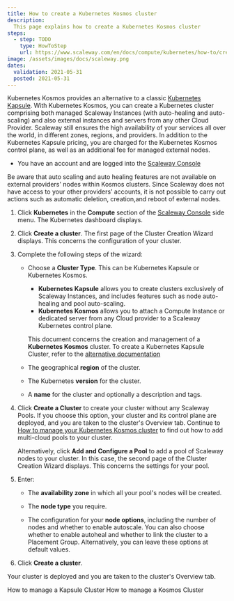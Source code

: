 ```yaml
---
title: How to create a Kubernetes Kosmos cluster
description:
  This page explains how to create a Kubernetes Kosmos cluster
steps:
  - step: TODO
    type: HowToStep
    url: https://www.scaleway.com/en/docs/compute/kubernetes/how-to/create-kosmos-cluster/
image: /assets/images/docs/scaleway.png
dates:
  validation: 2021-05-31
  posted: 2021-05-31
---
```



Kubernetes Kosmos provides an alternative to a classic [Kubernetes Kapsule](/compute/kubernetes/concepts#kubernetes-kapsule). With Kubernetes Kosmos, you can create a Kubernetes cluster comprising both managed Scaleway Instances (with auto-healing and auto-scaling) and also external instances and servers from any other Cloud Provider. Scaleway still ensures the high availability of your services all over the world, in different zones, regions, and providers. In addition to the Kubernetes Kapsule pricing, you are charged for the Kubernetes Kosmos control plane, as well as an additional fee for managed external nodes.

<Message type="requirement">

- You have an account and are logged into the [Scaleway Console](https://console.scaleway.com) 

</Message>

<Message type="important">

  Be aware that auto scaling and auto healing features are not available on external providers' nodes within Kosmos clusters. Since Scaleway does not have access to your other providers’ accounts, it is not possible to carry out actions such as automatic deletion, creation,and reboot of external nodes.

</Message>

1. Click **Kubernetes** in the **Compute** section of the [Scaleway Console](https://console.scaleway.com) side menu. The Kubernetes dashboard displays.

2. Click **Create a cluster**. The first page of the Cluster Creation Wizard displays. This concerns the configuration of your cluster.

3. Complete the following steps of the wizard:

    <Lightbox src="/assets/scaleway-choose-cluster-type.png" alt="" />    
    
    * Choose a **Cluster Type**. This can be Kubernetes Kapsule or Kubernetes Kosmos.

      * **Kubernetes Kapsule** allows you to create clusters exclusively of Scaleway Instances, and includes features such as node auto-healing and pool auto-scaling.
      * **Kubernetes Kosmos** allows you to attach a Compute Instance or dedicated server from any Cloud provider to a Scaleway Kubernetes control plane.

      This document concerns the creation and management of a **Kubernetes Kosmos** cluster. To create a Kubernetes Kapsule Cluster, refer to the [alternative documentation](/compute/kubernetes/how-to/create-cluster)

    * The geographical **region** of the cluster.

    * The Kubernetes **version** for the cluster.

    * A **name** for the cluster and optionally a description and tags.

4. Click **Create a Cluster** to create your cluster without any Scaleway Pools. If you choose this option, your cluster and its control plane are deployed, and you are taken to the cluster's Overview tab. Continue to [How to manage your Kubernetes Kosmos cluster](/compute/kubernetes/how-to/edit-kosmos-cluster) to find out how to add multi-cloud pools to your cluster.

    Alternatively, click **Add and Configure a Pool** to add a pool of Scaleway nodes to your cluster. In this case, the second page of the Cluster Creation Wizard displays. This concerns the settings for your pool. 

5. Enter:

    * The **availability zone** in which all your pool's nodes will be created.

    * The **node type** you require.

    * The configuration for your **node options**, including the number of nodes and whether to enable autoscale. You can also choose whether to enable autoheal and whether to link the cluster to a Placement Group. Alternatively, you can leave these options at default values.

6. Click **Create a cluster**.

Your cluster is deployed and you are taken to the cluster's Overview tab.

<Navigation title="See Also">
  <PreviousButton to="/compute/kubernetes/how-to/edit-cluster/">How to manage a Kapsule Cluster</PreviousButton>
  <NextButton to="/compute/kubernetes/how-to/edit-kosmos-cluster/">How to manage a Kosmos Cluster</NextButton>
</Navigation>
